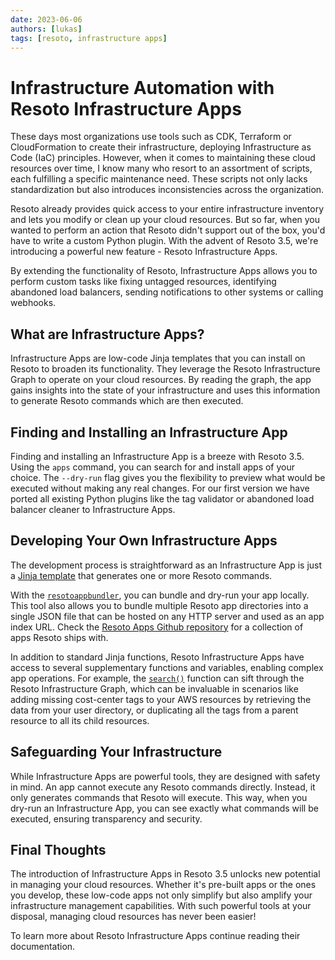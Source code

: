```yaml
---
date: 2023-06-06
authors: [lukas]
tags: [resoto, infrastructure apps]
---
```


# Infrastructure Automation with Resoto Infrastructure Apps

These days most organizations use tools such as CDK, Terraform or CloudFormation to create their infrastructure, deploying Infrastructure as Code (IaC) principles. However, when it comes to maintaining these cloud resources over time, I know many who resort to an assortment of scripts, each fulfilling a specific maintenance need. These scripts not only lacks standardization but also introduces inconsistencies across the organization.

Resoto already provides quick access to your entire infrastructure inventory and lets you modify or clean up your cloud resources. But so far, when you wanted to perform an action that Resoto didn't support out of the box, you'd have to write a custom Python plugin. With the advent of Resoto 3.5, we're introducing a powerful new feature - Resoto Infrastructure Apps.

By extending the functionality of Resoto, Infrastructure Apps allows you to perform custom tasks like fixing untagged resources, identifying abandoned load balancers, sending notifications to other systems or calling webhooks.

## What are Infrastructure Apps?

Infrastructure Apps are low-code Jinja templates that you can install on Resoto to broaden its functionality. They leverage the Resoto Infrastructure Graph to operate on your cloud resources. By reading the graph, the app gains insights into the state of your infrastructure and uses this information to generate Resoto commands which are then executed.

## Finding and Installing an Infrastructure App

Finding and installing an Infrastructure App is a breeze with Resoto 3.5. Using the `apps` command, you can search for and install apps of your choice. The `--dry-run` flag gives you the flexibility to preview what would be executed without making any real changes. For our first version we have ported all existing Python plugins like the tag validator or abandoned load balancer cleaner to Infrastructure Apps.

## Developing Your Own Infrastructure Apps

The development process is straightforward as an Infrastructure App is just a [Jinja template](https://jinja.palletsprojects.com/) that generates one or more Resoto commands.

With the [`resotoappbundler`](https://github.com/someengineering/resotoappbundler), you can bundle and dry-run your app locally. This tool also allows you to bundle multiple Resoto app directories into a single JSON file that can be hosted on any HTTP server and used as an app index URL. Check the [Resoto Apps Github repository](https://github.com/someengineering/resoto-apps) for a collection of apps Resoto ships with.

In addition to standard Jinja functions, Resoto Infrastructure Apps have access to several supplementary functions and variables, enabling complex app operations. For example, the [`search()`](../docs/reference/search) function can sift through the Resoto Infrastructure Graph, which can be invaluable in scenarios like adding missing cost-center tags to your AWS resources by retrieving the data from your user directory, or duplicating all the tags from a parent resource to all its child resources.

## Safeguarding Your Infrastructure

While Infrastructure Apps are powerful tools, they are designed with safety in mind. An app cannot execute any Resoto commands directly. Instead, it only generates commands that Resoto will execute. This way, when you dry-run an Infrastructure App, you can see exactly what commands will be executed, ensuring transparency and security.

## Final Thoughts

The introduction of Infrastructure Apps in Resoto 3.5 unlocks new potential in managing your cloud resources. Whether it's pre-built apps or the ones you develop, these low-code apps not only simplify but also amplify your infrastructure management capabilities. With such powerful tools at your disposal, managing cloud resources has never been easier!

To learn more about Resoto Infrastructure Apps continue reading their documentation.
